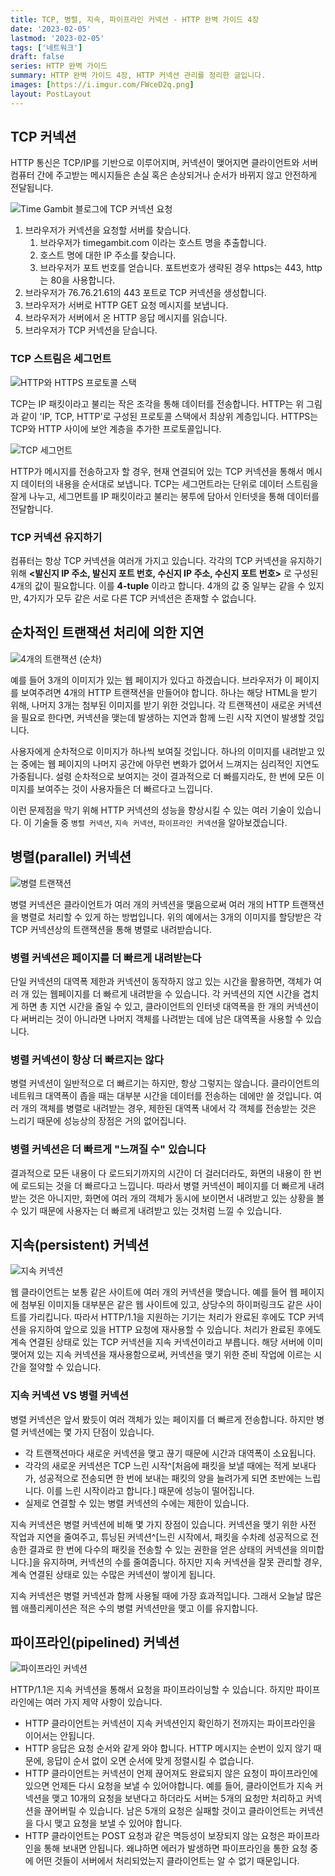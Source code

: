 ```yaml
---
title: TCP, 병렬, 지속, 파이프라인 커넥션 - HTTP 완벽 가이드 4장
date: '2023-02-05'
lastmod: '2023-02-05'
tags: ['네트워크']
draft: false
series: HTTP 완벽 가이드
summary: HTTP 완벽 가이드 4장, HTTP 커넥션 관리를 정리한 글입니다.
images: [https://i.imgur.com/FWceD2q.png]
layout: PostLayout
---
```


## TCP 커넥션

HTTP 통신은 TCP/IP를 기반으로 이루어지며, 커넥션이 맺어지면 클라이언트와 서버 컴퓨터 간에 주고받는 메시지들은 손실 혹은 손상되거나 순서가 바뀌지 않고 안전하게 전달됩니다.

![Time Gambit 블로그에 TCP 커넥션 요청](https://i.imgur.com/SjixDMr.png)

1. 브라우저가 커넥션을 요청할 서버를 찾습니다.
    1. 브라우저가 timegambit.com 이라는 호스트 명을 추출합니다.
    2. 호스트 명에 대한 IP 주소를 찾습니다.
    3. 브라우저가 포트 번호를 얻습니다. 포트번호가 생략된 경우 https는 443, http는 80을 사용합니다.
2. 브라우저가 76.76.21.61의 443 포트로 TCP 커넥션을 생성합니다.
3. 브라우저가 서버로 HTTP GET 요청 메시지를 보냅니다.
4. 브라우저가 서버에서 온 HTTP 응답 메시지를 읽습니다.
5. 브라우저가 TCP 커넥션을 닫습니다.

### TCP 스트림은 세그먼트

![HTTP와 HTTPS 프로토콜 스택](https://i.imgur.com/RHJugQe.png)

TCP는 IP 패킷이라고 불리는 작은 조각을 통해 데이터를 전송합니다. HTTP는 위 그림과 같이 'IP, TCP, HTTP'로 구성된 프로토콜 스택에서 최상위 계층입니다. HTTPS는 TCP와 HTTP 사이에 보안 계층을 추가한 프로토콜입니다.

![TCP 세그먼트](https://i.imgur.com/HoSZFPR.png)

 HTTP가 메시지를 전송하고자 할 경우, 현재 연결되어 있는 TCP 커넥션을 통해서 메시지 데이터의 내용을 순서대로 보냅니다. TCP는 세그먼트라는 단위로 데이터 스트림을 잘게 나누고, 세그먼트를 IP 패킷이라고 불리는 봉투에 담아서 인터넷을 통해 데이터를 전달합니다.

### TCP 커넥션 유지하기

컴퓨터는 항상 TCP 커넥션을 여러개 가지고 있습니다. 각각의 TCP 커넥션을 유지하기 위해 **\<발신지 IP 주소, 발신지 포트 번호, 수신지 IP 주소, 수신지 포트 번호\>** 로 구성된 4개의 값이 필요합니다. 이를 **4-tuple** 이라고 합니다. 4개의 값 중 일부는 같을 수 있지만, 4가지가 모두 같은 서로 다른 TCP 커넥션은 존재할 수 없습니다.

## 순차적인 트랜잭션 처리에 의한 지연

![4개의 트랜잭션 (순차)](https://i.imgur.com/tIGBe4T.png)

예를 들어 3개의 이미지가 있는 웹 페이지가 있다고 하겠습니다. 브라우저가 이 페이지를 보여주려면 4개의 HTTP 트랜잭션을 만들어야 합니다. 하나는 해당 HTML을 받기 위해, 나머지 3개는 첨부된 이미지를 받기 위한 것입니다. 각 트랜잭션이 새로운 커넥션을 필요로 한다면, 커넥션을 맺는데 발생하는 지연과 함께 느린 시작 지연이 발생할 것입니다.

사용자에게 순차적으로 이미지가 하나씩 보여질 것입니다. 하나의 이미지를 내려받고 있는 중에는 웹 페이지의 나머지 공간에 아무런 변화가 없어서 느껴지는 심리적인 지연도 가중됩니다. 설령 순차적으로 보여지는 것이 결과적으로 더 빠를지라도, 한 번에 모든 이미지를 보여주는 것이 사용자들은 더 빠르다고 느낍니다.

이런 문제점을 막기 위해 HTTP 커넥션의 성능을 향상시킬 수 있는 여러 기술이 있습니다. 이 기술들 중 `병렬 커넥션`, `지속 커넥션`, `파이프라인 커넥션`을 알아보겠습니다.

## 병렬(parallel) 커넥션

![병렬 트랜잭션](https://i.imgur.com/3l42BG6.png)

병렬 커넥션은 클라이언트가 여러 개의 커넥션을 맺음으로써 여러 개의 HTTP 트랜잭션을 병렬로 처리할 수 있게 하는 방법입니다. 위의 예에서는 3개의 이미지를 할당받은 각 TCP 커넥션상의 트랜잭션을 통해 병렬로 내려받습니다.

### 병렬 커넥션은 페이지를 더 빠르게 내려받는다

단일 커넥션의 대역폭 제한과 커넥션이 동작하지 않고 있는 시간을 활용하면, 객체가 여러 개 있는 웹페이지를 더 빠르게 내려받을 수 있습니다. 각 커넥션의 지연 시간을 겹치게 하면 총 지연 시간을 줄일 수 있고, 클라이언트의 인터넷 대역폭을 한 개의 커넥션이 다 써버리는 것이 아니라면 나머지 객체를 나려받는 데에 남은 대역폭을 사용할 수 있습니다.

### 병렬 커넥션이 항상 더 빠르지는 않다

병렬 커넥션이 일반적으로 더 빠르기는 하지만, 항상 그렇지는 않습니다. 클라이언트의 네트워크 대역폭이 좁을 때는 대부분 시간을 데이터를 전송하는 데에만 쓸 것입니다. 여러 개의 객체를 병렬로 내려받는 경우, 제한된 대역폭 내에서 각 객체를 전송받는 것은 느리기 때문에 성능상의 장점은 거의 없어집니다.

### 병렬 커넥션은 더 빠르게 "느껴질 수" 있습니다

결과적으로 모든 내용이 다 로드되기까지의 시간이 더 걸러더라도, 화면의 내용이 한 번에 로드되는 것을 더 빠르다고 느낍니다. 따라서 병렬 커넥션이 페이지를 더 빠르게 내려받는 것은 아니지만, 화면에 여러 개의 객체가 동시에 보이면서 내려받고 있는 상황을 볼 수 있기 때문에 사용자는 더 빠르게 내려받고 있는 것처럼 느낄 수 있습니다.

## 지속(persistent) 커넥션

![지속 커넥션](https://i.imgur.com/MksR5Er.png)

웹 클라이언트는 보통 같은 사이트에 여러 개의 커넥션을 맺습니다. 예를 들어 웹 페이지에 첨부된 이미지들 대부분은 같은 웹 사이트에 있고, 상당수의 하이퍼링크도 같은 사이트를 가리킵니다. 따라서 HTTP/1.1을 지원하는 기기는 처리가 완료된 후에도 TCP 커넥션을 유지하여 앞으로 있을 HTTP 요청에 재사용할 수 있습니다. 처리가 완료된 후에도 계속 연결된 상태로 있는 TCP 커넥션을 지속 커넥션이라고 부릅니다. 해당 서버에 이미 맺어져 있는 지속 커넥션을 재사용함으로써, 커넥션을 맺기 위한 준비 작업에 이르는 시간을 절약할 수 있습니다.

### 지속 커넥션 VS 병렬 커넥션

병렬 커넥션은 앞서 봤듯이 여러 객체가 있는 페이지를 더 빠르게 전송합니다. 하지만 병렬 커넥션에는 몇 가지 단점이 있습니다.

* 각 트랜잭션마다 새로운 커넥션을 맺고 끊기 때문에 시간과 대역폭이 소요됩니다.
* 각각의 새로운 커넥션은 TCP 느린 시작^[처음에 패킷을 보낼 때에는 적게 보내다가, 성공적으로 전송되면 한 번에 보내는 패킷의 양을 늘려가게 되면 초반에는 느립니다. 이를 느린 시작이라고 합니다.] 때문에 성능이 떨어집니다.
* 실제로 연결할 수 있는 병렬 커넥션의 수에는 제한이 있습니다.

지속 커넥션은 병렬 커넥션에 비해 몇 가지 장점이 있습니다. 커넥션을 맺기 위한 사전 작업과 지연을 줄여주고, 튜닝된 커넥션^[느린 시작에서, 패킷을 수차례 성공적으로 전송한 결과로 한 번에 다수의 패킷을 전송할 수 있는 권한을 얻은 상태의 커넥션을 의미합니다.]을 유지하며, 커넥션의 수를 줄여줍니다. 하지만 지속 커넥션을 잘못 관리할 경우, 계속 연결된 상태로 있는 수많은 커넥션이 쌓이게 됩니다.

지속 커넥션은 병렬 커넥션과 함께 사용될 때에 가장 효과적입니다. 그래서 오늘날 많은 웹 애플리케이션은 적은 수의 병렬 커넥션만을 맺고 이를 유지합니다.

## 파이프라인(pipelined) 커넥션

![파이프라인 커넥션](https://i.imgur.com/ZZf1Xtn.png)

HTTP/1.1은 지속 커넥션을 통해서 요청을 파이프라이닝할 수 있습니다. 하지만 파이프라인에는 여러 가지 제약 사항이 있습니다.

* HTTP 클라이언트는 커넥션이 지속 커넥션인지 확인하기 전까지는 파이프라인을 이어서는 안됩니다.
* HTTP 응답은 요청 순서와 같게 와야 합니다. HTTP 메시지는 순번이 있지 않기 때문에, 응답이 순서 없이 오면 순서에 맞게 정렬시킬 수 없습니다.
* HTTP 클라이언트는 커넥션이 언제 끊어져도 완료되지 않은 요청이 파이프라인에 있으면 언제든 다시 요청을 보낼 수 있어야합니다. 예를 들어, 클라이언트가 지속 커넥션을 맺고 10개의 요청을 보낸다고 하더라도 서버는 5개의 요청만 처리하고 커넥션을 끊어버릴 수 있습니다. 남은 5개의 요청은 실패할 것이고 클라이언트는 커넥션을 다시 맺고 요청을 보낼 수 있어야 합니다.
* HTTP 클라이언트는 POST 요청과 같은 멱등성이 보장되지 않는 요청은 파이프라인을 통해 보내면 안됩니다. 왜냐하면 에러가 발생하면 파이프라인을 통한 요청 중에 어떤 것들이 서버에서 처리되었는지 클라이언트는 알 수 없기 때문입니다.
